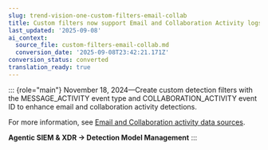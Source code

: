 ```yaml
---
slug: trend-vision-one-custom-filters-email-collab
title: Custom filters now support Email and Collaboration Activity logs
last_updated: '2025-09-08'
ai_context:
  source_file: custom-filters-email-collab.md
  conversion_date: '2025-09-08T23:42:21.171Z'
conversion_status: converted
translation_ready: true
---
```


::: {role="main"}
November 18, 2024—Create custom detection filters with the MESSAGE_ACTIVITY event type and COLLABORATION_ACTIVITY event ID to enhance email and collaboration activity detections.

For more information, see [Email and Collaboration activity data sources](email-activity-data.mdx).

**Agentic SIEM & XDR → Detection Model Management**
:::
